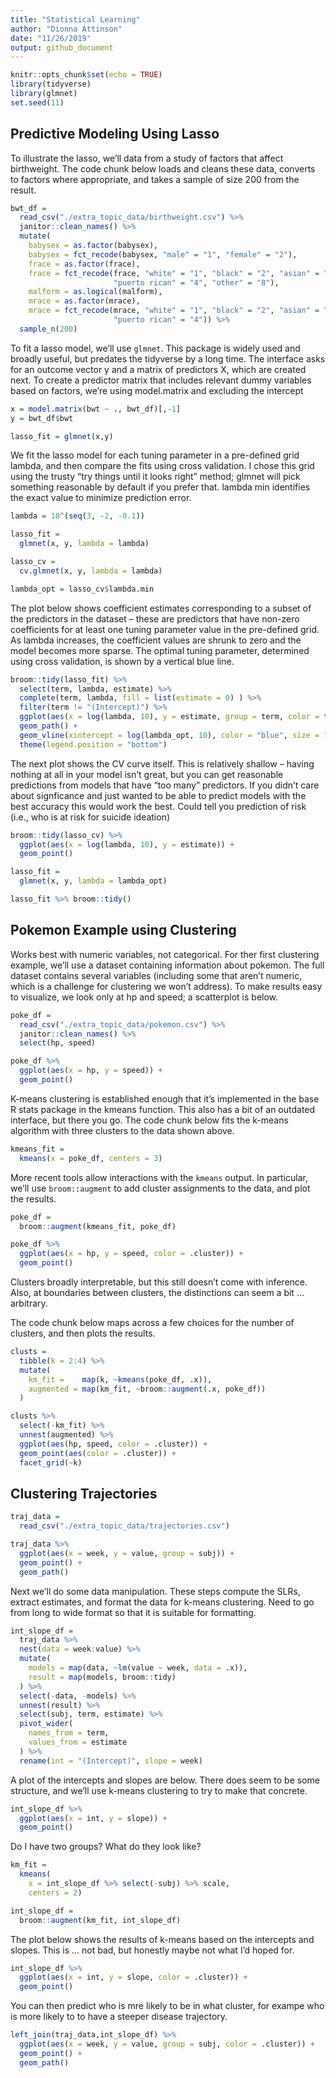 ```yaml
---
title: "Statistical Learning"
author: "Dionna Attinson"
date: "11/26/2019"
output: github_document
---
```


```r
knitr::opts_chunk$set(echo = TRUE)
library(tidyverse)
library(glmnet)
set.seed(11)
```
## Predictive Modeling Using Lasso
To illustrate the lasso, we’ll data from a study of factors that affect birthweight. The code chunk below loads and cleans these data, converts to factors where appropriate, and takes a sample of size 200 from the result.
```r
bwt_df = 
  read_csv("./extra_topic_data/birthweight.csv") %>% 
  janitor::clean_names() %>%
  mutate(
    babysex = as.factor(babysex),
    babysex = fct_recode(babysex, "male" = "1", "female" = "2"),
    frace = as.factor(frace),
    frace = fct_recode(frace, "white" = "1", "black" = "2", "asian" = "3", 
                       "puerto rican" = "4", "other" = "8"),
    malform = as.logical(malform),
    mrace = as.factor(mrace),
    mrace = fct_recode(mrace, "white" = "1", "black" = "2", "asian" = "3", 
                       "puerto rican" = "4")) %>% 
  sample_n(200)
```
To fit a lasso model, we’ll use `glmnet`. This package is widely used and broadly useful, but predates the tidyverse by a long time. The interface asks for an outcome vector y and a matrix of predictors X, which are created next. To create a predictor matrix that includes relevant dummy variables based on factors, we’re using model.matrix and excluding the intercept
```r
x = model.matrix(bwt ~ ., bwt_df)[,-1]
y = bwt_df$bwt

lasso_fit = glmnet(x,y)
```
We fit the lasso model for each tuning parameter in a pre-defined grid lambda, and then compare the fits using cross validation. I chose this grid using the trusty “try things until it looks right” method; glmnet will pick something reasonable by default if you prefer that. lambda min identifies the exact value to minimize prediction error.
```r
lambda = 10^(seq(3, -2, -0.1))

lasso_fit =
  glmnet(x, y, lambda = lambda)

lasso_cv =
  cv.glmnet(x, y, lambda = lambda)

lambda_opt = lasso_cv$lambda.min
```
The plot below shows coefficient estimates corresponding to a subset of the predictors in the dataset – these are predictors that have non-zero coefficients for at least one tuning parameter value in the pre-defined grid. As lambda increases, the coefficient values are shrunk to zero and the model becomes more sparse. The optimal tuning parameter, determined using cross validation, is shown by a vertical blue line.
```r
broom::tidy(lasso_fit) %>% 
  select(term, lambda, estimate) %>% 
  complete(term, lambda, fill = list(estimate = 0) ) %>% 
  filter(term != "(Intercept)") %>% 
  ggplot(aes(x = log(lambda, 10), y = estimate, group = term, color = term)) + 
  geom_path() + 
  geom_vline(xintercept = log(lambda_opt, 10), color = "blue", size = 1.2) +
  theme(legend.position = "bottom")
```

The next plot shows the CV curve itself. This is relatively shallow – having nothing at all in your model isn’t great, but you can get reasonable predictions from models that have “too many” predictors. If you didn't care about signficance and just wanted to be able to predict models with the best accuracy this would work the best. Could tell you prediction of risk (i.e., who is at risk for suicide ideation)

```r
broom::tidy(lasso_cv) %>% 
  ggplot(aes(x = log(lambda, 10), y = estimate)) + 
  geom_point()
```
```r
lasso_fit = 
  glmnet(x, y, lambda = lambda_opt)

lasso_fit %>% broom::tidy()
```

## Pokemon Example using Clustering 
Works best with numeric variables, not categorical. For ther first clustering example, we’ll use a dataset containing information about pokemon. The full dataset contains several variables (including some that aren’t numeric, which is a challenge for clustering we won’t address). To make results easy to visualize, we look only at hp and speed; a scatterplot is below.
```r
poke_df = 
  read_csv("./extra_topic_data/pokemon.csv") %>% 
  janitor::clean_names() %>% 
  select(hp, speed)
```

```r
poke_df %>% 
  ggplot(aes(x = hp, y = speed)) + 
  geom_point()
```

K-means clustering is established enough that it’s implemented in the base R stats package in the kmeans function. This also has a bit of an outdated interface, but there you go. The code chunk below fits the k-means algorithm with three clusters to the data shown above.
```r
kmeans_fit =
  kmeans(x = poke_df, centers = 3)
```
More recent tools allow interactions with the `kmeans` output. In particular, we’ll use `broom::augment` to add cluster assignments to the data, and plot the results.
```r
poke_df =
  broom::augment(kmeans_fit, poke_df)

poke_df %>% 
  ggplot(aes(x = hp, y = speed, color = .cluster)) +
  geom_point()
```

Clusters broadly interpretable, but this still doesn’t come with inference. Also, at boundaries between clusters, the distinctions can seem a bit … arbitrary.

The code chunk below maps across a few choices for the number of clusters, and then plots the results.
```r
clusts =
  tibble(k = 2:4) %>%
  mutate(
    km_fit =    map(k, ~kmeans(poke_df, .x)),
    augmented = map(km_fit, ~broom::augment(.x, poke_df))
  )

clusts %>% 
  select(-km_fit) %>% 
  unnest(augmented) %>% 
  ggplot(aes(hp, speed, color = .cluster)) +
  geom_point(aes(color = .cluster)) +
  facet_grid(~k)
```

## Clustering Trajectories 

```r
traj_data = 
  read_csv("./extra_topic_data/trajectories.csv")

traj_data %>% 
  ggplot(aes(x = week, y = value, group = subj)) + 
  geom_point() + 
  geom_path()
```
Next we’ll do some data manipulation. These steps compute the SLRs, extract estimates, and format the data for k-means clustering. Need to go from long to wide format so that it is suitable for formatting.
```r
int_slope_df = 
  traj_data %>% 
  nest(data = week:value) %>% 
  mutate(
    models = map(data, ~lm(value ~ week, data = .x)),
    result = map(models, broom::tidy)
  ) %>% 
  select(-data, -models) %>% 
  unnest(result) %>% 
  select(subj, term, estimate) %>% 
  pivot_wider(
    names_from = term,
    values_from = estimate
  ) %>% 
  rename(int = "(Intercept)", slope = week)
```
A plot of the intercepts and slopes are below. There does seem to be some structure, and we’ll use k-means clustering to try to make that concrete.
```r
int_slope_df %>% 
  ggplot(aes(x = int, y = slope)) + 
  geom_point()
```

Do I have two groups? What do they look like?
```r
km_fit = 
  kmeans(
    x = int_slope_df %>% select(-subj) %>% scale, 
    centers = 2)

int_slope_df =
  broom::augment(km_fit, int_slope_df)
```

The plot below shows the results of k-means based on the intercepts and slopes. This is … not bad, but honestly maybe not what I’d hoped for.
```r
int_slope_df %>% 
  ggplot(aes(x = int, y = slope, color = .cluster)) +
  geom_point()
```

You can then predict who is mre likely to be in what cluster, for exampe who is more likely to to have a steeper disease trajectory.
```r
left_join(traj_data,int_slope_df) %>% 
  ggplot(aes(x = week, y = value, group = subj, color = .cluster)) +
  geom_point() + 
  geom_path()
```

